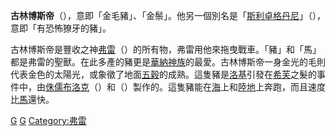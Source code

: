 '''古林博斯帝'''（{{lang|en|Gullinbursti}}），意即「金毛豬」、「金鬃」。他另一個別名是「[[斯利卓格丹尼|斯利卓格丹尼]]」（{{lang|en|Sildrugtanni}}），意即「有恐怖獠牙的豬」。

古林博斯帝是豐收之神[[弗雷|弗雷]]（{{lang|en|Freyr}}）的所有物，弗雷用他來拖曳戰車。「豬」和「馬」都是弗雷的聖獸。在此多產的豬更是[[華納神族|華納神族]]的最愛。古林博斯帝一身金光的毛則代表金色的太陽光，或象徵了地面[[五穀|五穀]]的成熟。這隻豬是[[洛基|洛基]]引發在[[希芙|希芙]]之髮的事件中，由[[侏儒_(北歐神話)|侏儒]][[布洛克|布洛克]]（{{lang|en|Brokk}}）和{{link-en|伊特理 (矮人)|Eitri|伊特理}}（{{lang|en|Eitri}}）製作的。這隻豬能在[[海|海]]上和[[陸地|陸地]]上奔跑，而且速度比[[馬|馬]]還快。

{{北歐神話}}
[[Category:北歐神話生物|G]]
[[Category:神话传说中的猪|G]]
[[Category:弗雷|Category:弗雷]]